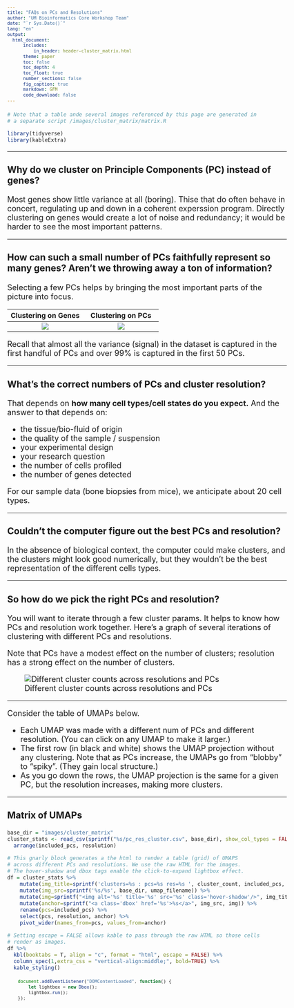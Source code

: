 ```yaml
---
title: "FAQs on PCs and Resolutions"
author: "UM Bioinformatics Core Workshop Team"
date: "`r Sys.Date()`"
lang: "en"
output:
  html_document:
      includes:
          in_header: header-cluster_matrix.html
      theme: paper
      toc: false
      toc_depth: 4
      toc_float: true
      number_sections: false
      fig_caption: true
      markdown: GFM
      code_download: false
---
```


<style type="text/css">

body, td {
   font-size: 18px;
}
code.r{
  font-size: 12px;
}
pre {
  font-size: 12px
}

</style>

```r
# Note that a table ande several images referenced by this page are generated in
# a separate script /images/cluster_matrix/matrix.R

library(tidyverse)
library(kableExtra)
```
---

### Why do we cluster on Principle Components (PC) instead of genes?

Most genes show little variance at all (boring). Thise that do often behave
in concert, regulating up and down in a coherent experssion program. 
Directly clustering on genes would create a lot of noise and redundancy; it
would be harder to see the most important patterns.

---

### How can such a small number of PCs faithfully represent so many genes? Aren't we throwing away a ton of information?

Selecting a few PCs helps by bringing the most important parts of the picture into focus. 

| Clustering on Genes | Clustering on PCs | 
|:-:|:-:|
| ![](images/cluster_matrix/PC-before.png) | ![](images/cluster_matrix/PC-after.png) |

Recall that almost all the variance (signal) in the dataset is captured in
the first handful of PCs and over 99% is captured in the first 50 PCs.

---

### What's the correct numbers of PCs and cluster resolution?

That depends on **how many cell types/cell states do you expect.** 
And the answer to that depends on:

  - the tissue/bio-fluid of origin
  - the quality of the sample / suspension
  - your experimental design
  - your research question
  - the number of cells profiled
  - the number of genes detected

For our sample data (bone biopsies from mice), we anticipate about 20 cell types.
  
---

### Couldn't the computer figure out the best PCs and resolution?

In the absence of biological context, the computer could make clusters, 
and the clusters might look good numerically, but they wouldn't be the best
representation of the different cells types.

---

### So how do we pick the right PCs and resolution?

You will want to iterate through a few cluster params. It helps to know how PCs
and resolution work together. Here's a graph of several iterations of clustering
with different PCs and resolutions.

Note that PCs have a modest effect on the number of clusters; resolution has
a strong effect on the number of clusters.

![Different cluster counts across resolutions and PCs](images/cluster_matrix/pc_res_cluster.png)

---

Consider the table of UMAPs below.

- Each UMAP was made with a different num of PCs and different resolution. (You can click on any UMAP to make it larger.)
- The first row (in black and white) shows the UMAP projection 
  without any clustering. Note that as PCs increase, the UMAPs go from "blobby" to 
  "spiky". (They gain local structure.)
- As you go down the rows, the UMAP projection is the same for a given PC, but 
  the resolution increases, making more clusters.


---

### Matrix of UMAPs

```r
base_dir = "images/cluster_matrix"
cluster_stats <- read_csv(sprintf("%s/pc_res_cluster.csv", base_dir), show_col_types = FALSE) %>%
  arrange(included_pcs, resolution)

# This gnarly block generates a the html to render a table (grid) of UMAPS
# across different PCs and resolutions. We use the raw HTML for the images.
# The hover-shadow and dbox tags enable the click-to-expand lightbox effect.
df = cluster_stats %>%
    mutate(img_title=sprintf('clusters=%s : pcs=%s res=%s ', cluster_count, included_pcs, resolution)) %>%
    mutate(img_src=sprintf('%s/%s', base_dir, umap_filename)) %>%
    mutate(img=sprintf("<img alt='%s' title='%s' src='%s' class='hover-shadow'/>", img_title, img_title, img_src)) %>%
    mutate(anchor=sprintf("<a class='dbox' href='%s'>%s</a>", img_src, img)) %>%
    rename(pcs=included_pcs) %>%
    select(pcs, resolution, anchor) %>%
    pivot_wider(names_from=pcs, values_from=anchor)

# Setting escape = FALSE allows kable to pass through the raw HTML so those cells
# render as images.
df %>%
  kbl(booktabs = T, align = "c", format = "html", escape = FALSE) %>%
  column_spec(1,extra_css = "vertical-align:middle;", bold=TRUE) %>%
  kable_styling()
```

```{=html}
<dialog id="js-dbox" class="dbox-dialog">
  <div class="dbox-dialog--content">
    <div class="dbox-dialog--container">
      <p class="dbox-dialog--caption" style="font-size:x-large"></p>
        <button type="button"  class="dbox-dialog--close" style="font-size:x-large">&times;</button>
    </div>
    <img src="" alt="" class="dbox-dialog--image">
  </div>
</dialog>
```

```js
    document.addEventListener("DOMContentLoaded", function() {
        let lightbox = new Dbox();
        lightbox.run();
    });
```